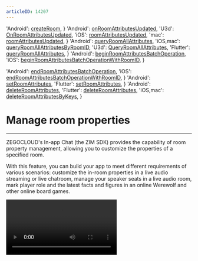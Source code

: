 ```yaml
---
articleID: 14207
---
```



  'Android': <a href='@createRoom' target='_blank'>createRoom</a>,
}
  'Android': <a href='@onRoomAttributesUpdated' target='_blank'>onRoomAttributesUpdated</a>,
  'U3d': <a href='@OnRoomAttributesUpdated' target='_blank'>OnRoomAttributesUpdated</a>,
  'iOS': <a href='https://doc-zh.zego.im/article/api?doc=zim_API~objective-c_iOS|mac~protocol~ZIMEventHandler#zim-room-attributes-updated-room-id' target='_blank'>roomAttributesUpdated</a>,
  'mac': <a href='https://doc-zh.zego.im/article/api?doc=zim_API~objective-c_macOS|mac~protocol~ZIMEventHandler#zim-room-attributes-updated-room-id' target='_blank'>roomAttributesUpdated</a>,
}
  'Android': <a href='@queryRoomAllAttributes' target='_blank'>queryRoomAllAttributes</a>,
  'iOS,mac': <a href='@queryRoomAllAttributesByRoomID' target='_blank'>queryRoomAllAttributesByRoomID</a>,
  'U3d': <a href='@QueryRoomAllAttributes' target='_blank'>QueryRoomAllAttributes</a>,
  'Flutter': <a href='https://pub.dev/documentation/zego_zim/latest/zego_zim/ZIM/queryRoomAllAttributes.html' target='_blank'>queryRoomAllAttributes</a>,
}
  'Android': <a href='@beginRoomAttributesBatchOperation' target='_blank'>beginRoomAttributesBatchOperation</a>,
  'iOS': <a href='@beginRoomAttributesBatchOperationWithRoomID' target='_blank'>beginRoomAttributesBatchOperationWithRoomID</a>,
}

  'Android': <a href='@endRoomAttributesBatchOperation' target='_blank'>endRoomAttributesBatchOperation</a>,
  'iOS': <a href='@endRoomAttributesBatchOperationWithRoomID' target='_blank'>endRoomAttributesBatchOperationWithRoomID</a>,
}
  'Android': <a href='@setRoomAttributes' target='_blank'>setRoomAttributes</a>,
  'Flutter': <a href='https://pub.dev/documentation/zego_zim/latest/zego_zim/ZIM/setRoomAttributes.html' target='_blank'>setRoomAttributes</a>,
}
  'Android': <a href='@deleteRoomAttributes' target='_blank'>deleteRoomAttributes</a>,
  'Flutter': <a href='https://pub.dev/documentation/zego_zim/latest/zego_zim/ZIM/deleteRoomAttributes.html' target='_blank'>deleteRoomAttributes</a>,
  'iOS,mac': <a href='@deleteRoomAttributesByKeys' target='_blank'>deleteRoomAttributesByKeys</a>,
}



# Manage room properties

- - -

ZEGOCLOUD's In-app Chat (the ZIM SDK) provides the capability of room property management, allowing you to customize the properties of a specified room.

With this feature, you can build your app to meet different requirements of various scenarios: customize the in-room properties in a live audio streaming or live chatroom, manage your speaker seats in a live audio room, mark player role and the latest facts and figures in an online Werewolf and other online board games.

<Video src="https://www.youtube.com/embed/ga-wHRhsbvE"/>


## Set room properties

To set room properties, set them when you call the {getPlatformData(props,createRoomMap)} method to create a room.


<Warning title="Warning">

- Up to 20 room properties can be set in a room. The room property is stored in the format of `Key-Value`. The maximum length of `Key` is 16 bytes, the maximum length of `Value` is 1024 bytes, and the total length of all properties must not exceed 5120 bytes. For more customizable room properties, contact ZEGOCLOUD Technical Support. 
- The customized room properties you set will be cleared after the room is destroyed.
</Warning>




:::if{props.platform=undefined}
<CodeGroup>
```java title="Sample code"
ZIMRoomInfo zimRoomInfo = new ZIMRoomInfo();
zimRoomInfo.roomID = roomID;
zimRoomInfo.roomName = "roomName" + roomID;
HashMap<String, String> hashMap = new HashMap<>();
hashMap.put("test1", "test2");
ZIMRoomAdvancedConfig zimRoomAdvancedInfo = new ZIMRoomAdvancedConfig();
zimRoomAdvancedInfo.roomAttributes = hashMap;
zim.createRoom(zimRoomInfo, zimRoomAdvancedInfo, new ZIMRoomCreatedCallback() {
    @Override
    public void onRoomCreated(ZIMRoomFullInfo roomInfo, ZIMError errorCode) {
          assertSame(errorCode.code, SUCCESS);
    }
});
```
</CodeGroup>

:::
:::if{props.platform="iOS"}
<CodeGroup>
```objc title="Sample code"
ZIMRoomInfo *zimRoomInfo = [[ZIMRoomInfo alloc] init];        
//Create a ZIMRoomInfo object.
ZIMRoomAdvancedConfig *config = [[ZIMRoomAdvancedConfig alloc] init];
NSMutableDictionary *roomAttributes = [[NSMutableDictionary alloc] init];
NSString *myValue = @"room_info_value"
NSString *myKey = @"room_info";
       
[roomAttributes setObject:myValue forKey:myKey];
        
config.roomAttributes = roomAttributes;
        
[zim createRoom:zimRoomInfo config:config callback:^(ZIMRoomFullInfo * _Nonnull roomInfo, ZIMError * _Nonnull errorInfo) {}];
```
</CodeGroup>
:::
:::if{props.platform="window"}
<CodeGroup>
```cpp title="Sample code"
zim::ZIMRoomInfo room_info;

room_info.roomID = "room_id";
room_info.roomName = "room_name";

zim::ZIMRoomAdvancedConfig advanced_info;
advanced_info.roomAttributes.emplace("key", "value");

zim_->createRoom(
    room_info, advanced_info, [=](zim::ZIMRoomFullInfo roomInfo,
                                 zim::ZIMError errorInfo) {
});
```
</CodeGroup>
:::
:::if{props.platform="U3d"}
<CodeGroup>
```Cs title="Sample code"
ZIMRoomInfo zimRoomInfo = new ZIMRoomInfo();
// roomID is a string with a maximum length of 32 bytes. It only supports numbers, English characters, and the following special characters: '~', '!', ' '#', '$', '%', '^', '&', '*', '(', ')', '_', '+', '=', '-', '`', ';', '’', ',', '.', '<', '>', '/', '\'.
zimRoomInfo.roomID = "roomID";
// roomName is a string with a maximum length of 64 bytes, with no special character restrictions.
zimRoomInfo.roomName = "roomName";
Dictionary<string, string> roomAttributes = new Dictionary<string, string>();
roomAttributes.Add("test1", "test2");
ZIMRoomAdvancedConfig zimRoomAdvancedInfo = new ZIMRoomAdvancedConfig();
zimRoomAdvancedInfo.roomAttributes = roomAttributes;
ZIM.GetInstance().CreateRoom(zimRoomInfo, zimRoomAdvancedInfo, (ZIMRoomFullInfo roomInfo, ZIMError errorCode) =>
    {
        if (errorCode.code == ZIMErrorCode.Success)
        {
            // Successfully created
        }
    }
);
```
</CodeGroup>
:::

### Modify room properties

The room properties you set are stored as `key-value`. You can call the {getPlatformData(props,setRoomAttributesMap)} method to set room properties.

- When Key does not exist: Setting room property means adding room property.
- When the Key already exists: Setting the room property means updating the value of the existing room property.



:::if{props.platform=undefined}
<CodeGroup>
```java title="Sample code"
ZIMRoomAttributesSetConfig config = new ZIMRoomAttributesSetConfig();
config.isUpdateOwner = false;
config.isForce = false;
config.isDeleteAfterOwnerLeft = false;
zim.setRoomAttributes(hashMap, roomID, config, new ZIMRoomAttributesOperatedCallback() {
            @Override
            public void onRoomAttributesOperated(String roomID, ArrayList<String> errorKeys, ZIMError errorInfo) {

            }
});
```
</CodeGroup>

:::
:::if{props.platform="iOS"}
<CodeGroup>
```objc title="Sample code"
NSString *key = @"room_info";
NSString *value = @"room_info_value";
NSMutableDictionary *roomAttributes = [[NSMutableDictionary alloc] init];
[roomAttributes setObject:value forKey:key];
ZIMRoomAttributesSetConfig *setConfig = [[ZIMRoomAttributesSetConfig alloc] init];
setConfig.isDeleteAfterOwnerLeft = true;
setConfig.isForce = false;
[zim setRoomAttributes:roomAttributes roomID:roomID config:setConfig callback:^(NSString * _Nonnull roomID, NSArray<NSString *> * _Nonnull errorKeys, ZIMError * _Nonnull errorInfo) {}];
```
</CodeGroup>
:::
:::if{props.platform="window"}
<CodeGroup>
```cpp title="Sample code"
std::unordered_map<std::string, std::string> roomAttributes;
roomAttributes.emplace("key", "value");
    
zim->setRoomAttributes(roomAttributes, room_id, nullptr, [=](const std::string &roomID, const std::vector<std::string> &errorKeyList,const ZIMError &errorInfo){});
```
</CodeGroup>
:::
:::if{props.platform="U3d"}
<CodeGroup>
```cs title="Sample code"
ZIMRoomAttributesSetConfig config = new ZIMRoomAttributesSetConfig();
config.isUpdateOwner = false;
config.isForce = false;
config.isDeleteAfterOwnerLeft = false;
Dictionary<string, string> roomAttributes = new Dictionary<string, string>();
roomAttributes.Add("test1", "test2");

ZIM.GetInstance().SetRoomAttributes(roomAttributes, "roomID", config, (string roomID, List<string> errorKeys, ZIMError errorInfo) =>
    {
        if(errorInfo.code == ZIMErrorCode.Success)
        {
           // Set successfully.
       }
   }
);
```
</CodeGroup>
:::

## Delete room properties

You can call the {getPlatformData(props,deleteRoomAttributesMap)} method to delete room properties. Generally, you can only delete the room properties that you own. You can also delete the room properties created by others by setting the `isForce` value in `config`.

:::if{props.platform=undefined}
<CodeGroup>
```java title="Sample code"
ArrayList<String> attributeList = new ArrayList<>();
attributeList.add("xxxx");
ZIMRoomAttributesDeleteConfig config = new ZIMRoomAttributesDeleteConfig();
config.isForce = true;
zim.deleteRoomAttributes(keys, roomID, config, new ZIMRoomAttributesOperatedCallback() {
            @Override
            public void onRoomAttributesOperated(String roomID, ArrayList<String> errorKeys, ZIMError errorInfo) {

            }
});
```
</CodeGroup>
:::
:::if{props.platform="iOS"}
<CodeGroup>
```objc title="Sample code"
NSString *key = [NSString stringWithFormat:@"seat_%d",targetIndex];
NSMutableArray *keys = [[NSMutableArray alloc] init];
[keys addObject:key];
ZIMRoomAttributesDeleteConfig *config = [[ZIMRoomAttributesDeleteConfig alloc] init];
config.isForce = true;
[zim deleteRoomAttributesByKeys:keys roomID:roomID config:config callback:^(NSString * _Nonnull roomID, NSArray<NSString *> * _Nonnull errorKeys, ZIMError * _Nonnull errorInfo) {}];
```
</CodeGroup>
:::
:::if{props.platform="window"}
<CodeGroup>
```cpp title="Sample code"
std::vector<std::string> keys;
keys.push_back("key");

zim->deleteRoomAttributes(keys, room_id, nullptr, [=](const std::string &roomID, const std::vector<std::string> &errorKeyList,const ZIMError &errorInfo){});
```
</CodeGroup>
:::
:::if{props.platform="U3d"}
<CodeGroup>
```cs title="Sample code"
List<string> attributeKeyList = new List<string>();
attributeKeyList.Add("xxxx");
ZIMRoomAttributesDeleteConfig config = new ZIMRoomAttributesDeleteConfig();
config.isForce = true;
ZIM.GetInstance().DeleteRoomAttributes(attributeKeyList, "roomID", config, (string roomID, List<string> errorKeys, ZIMError errorInfo) =>
    {

    }
);
```
</CodeGroup>
:::

## Get room properties

By calling the {getPlatformData(props,queryRoomAllAttributesMap)} method, you can retrieve all the attributes of a room.

<Warning title="Warning">

When logging into a room, the latest room attributes will be returned through the {getPlatformData(props,onRoomAttributesUpdatedMap)}, and there is no need to call {getPlatformData(props,queryRoomAllAttributesMap)}.
</Warning>
:::






:::if{props.platform=undefined}
<CodeGroup>
```java title="Sample code"
zim.queryRoomAllAttributes(roomID, new ZIMRoomAttributesQueriedCallback() {
            @Override
            public void onRoomAttributesQueried(String roomID, HashMap<String, String> roomAttributes, ZIMError errorInfo) {

            }
});
```
</CodeGroup>

:::

:::if{props.platform="iOS"}
<CodeGroup>
```objc title="Sample code"
[zim queryRoomAllAttributesByRoomID:roomID callback:^(NSString * _Nonnull roomID, NSDictionary<NSString *,NSString *> * _Nonnull roomAttributes, ZIMError * _Nonnull errorInfo) {}];
```
</CodeGroup>
:::
:::if{props.platform="window"}
<CodeGroup>
```cpp title="Sample code"
zim->queryRoomAllAttributes(room_id,[=](const std::string &roomID, const std::unordered_map<std::string, std::string> &roomAttributes,const ZIMError &errorInfo){});
```
</CodeGroup>
:::
:::if{props.platform="U3d"}
<CodeGroup>
```cs title="Sample code"
ZIM.GetInstance().QueryRoomAllAttributes("roomID", (string roomID, Dictionary<string, string> roomAttributes, ZIMError errorInfo) =>
    {
        if(errorInfo.code == ZIMErrorCode.Success)
        {
            // Operation successful.
        }
    }
);
```
</CodeGroup>
:::

## Combined room properties operation

The merge operation means that you can combine multiple operations within the same room into one operation using the {getPlatformData(props,beginRoomAttributesBatchOperationMap)} and {getPlatformData(props,endRoomAttributesBatchOperationMap)} methods. This is typically used when you want to perform consecutive operations without being interrupted by other users' operations.


:::if{props.platform=undefined}
<CodeGroup>
```java title="Sample code"
ZIMRoomAttributesBatchOperationConfig operationConfig = new ZIMRoomAttributesBatchOperationConfig();
operationConfig.isForce = false;
operationConfig.isDeleteAfterOwnerLeft = true;
zim.beginRoomAttributesBatchOperation(mRoomID, operationConfig);

zim.endRoomAttributesBatchOperation(roomID, new ZIMRoomAttributesBatchOperatedCallback() {
            @Override
            public void onRoomAttributesBatchOperated(String roomID, ZIMError errorInfo) {

            }
});
```
</CodeGroup>

:::

:::if{props.platform="iOS"}
<CodeGroup>
```objc title="Sample code"
//Combined operation 
NSMutableDictionary *roomAttributes = [[NSMutableDictionary alloc] init];
NSString *key = @"key";
NSString *value = @"value";
[roomAttributes setObject:value forKey:key];
//Set the configurations for adding a new room property.
ZIMRoomAttributesSetConfig *config = [[ZIMRoomAttributesSetConfig alloc] init];
config.isForce = false;
config.isDeleteAfterOwnerLeft = true;
//Delete related configurations of room properties.
NSString *deleteKey = @"key";
NSMutableArray *keys = [[NSMutableArray alloc] init];
[keys addObject:deleteKey];
ZIMRoomAttributesDeleteConfig *deleteConfig = [[ZIMRoomAttributesDeleteConfig alloc] init];
//Set a combined room properties operation.
ZIMRoomAttributesBatchOperationConfig *setConfig = [[ZIMRoomAttributesBatchOperationConfig alloc] init];
setConfig.isDeleteAfterOwnerLeft = true;
setConfig.isForce = false;
setConfig.isUpdateOwner = true;
[zim beginRoomAttributesBatchOperationWithRoomID:roomID config:setConfig];

//Modify room properties
   
//Add a room property first.
[zim setRoomAttributes:roomAttributes roomID:roomID config:config callback:^(NSString * _Nonnull roomID, NSArray<NSString *> * _Nonnull errorKeys, ZIMError * _Nonnull errorInfo) {}];
    
//Then delete a room property.
[zim deleteRoomAttributesByKeys:keys roomID:roomID config:config callback:^(NSString * _Nonnull roomID, NSArray<NSString *> * _Nonnull errorKeys, ZIMError * _Nonnull errorInfo) {}];
    
//Combine the two operations.
[zim endRoomAttributesBatchOperationWithRoomID:roomID callback:^(NSString * _Nonnull roomID, ZIMError * _Nonnull errorInfo) {}];
```
</CodeGroup>
:::
:::if{props.platform="window"}
<CodeGroup>
```cpp title="Sample code"
std::unordered_map<std::string, std::string> roomAttributes;
std::vector<std::string> keys;

auto config = zim::ZIMRoomAttributesBatchOperationConfig{true, true, true};
zim_->BeginRoomAttributesBatchOperation(utf8_room_id, &config);

zim_->BeginRoomAttributesBatchOperation(room_id, &config);
zim->setRoomAttributes(roomAttributes, room_id, nullptr, [=](const std::string &roomID, const std::vector<std::string> &errorKeyList,const ZIMError &errorInfo){});
zim->deleteRoomAttributes(keys, room_id, nullptr, [=](const std::string &roomID, const std::vector<std::string> &errorKeyList,const ZIMError &errorInfo){});
zim->endRoomAttributesBatchOperation(room_id,[=](const std::string &roomID, const ZIMError &errorInfo){});
```
</CodeGroup>
:::
:::if{props.platform="U3d"}
<CodeGroup>
```cs title="Sample code"
ZIMRoomAttributesBatchOperationConfig operationConfig = new ZIMRoomAttributesBatchOperationConfig();
operationConfig.isForce = false;
operationConfig.isDeleteAfterOwnerLeft = true;
ZIM.GetInstance().BeginRoomAttributesBatchOperation("RoomID", operationConfig);

ZIM.GetInstance().EndRoomAttributesBatchOperation("roomID", (string roomID, ZIMError errorInfo) => { } );
```
</CodeGroup>
:::
